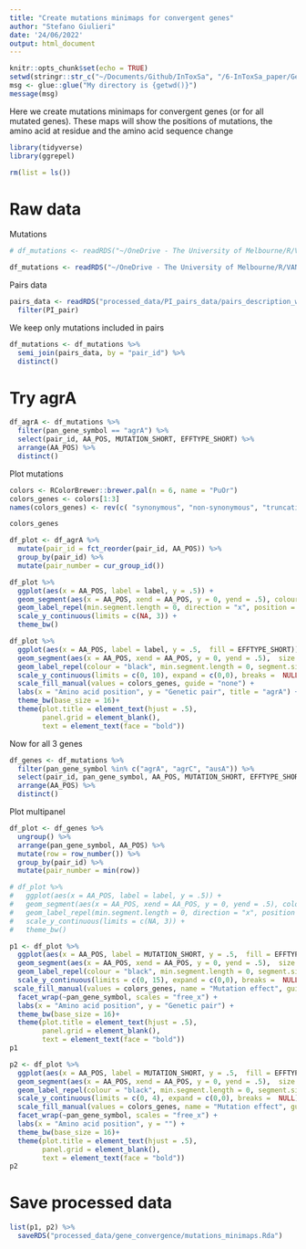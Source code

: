 ```yaml
---
title: "Create mutations minimaps for convergent genes"
author: "Stefano Giulieri"
date: '24/06/2022'
output: html_document
---
```


```r
knitr::opts_chunk$set(echo = TRUE)
setwd(stringr::str_c("~/Documents/Github/InToxSa", "/6-InToxSa_paper/Genetic_pairs"))
msg <- glue::glue("My directory is {getwd()}")
message(msg)
```

Here we create mutations minimaps for convergent genes (or for all mutated genes). These maps will show the positions of mutations, the amino acid at residue and the amino acid sequence change

```r
library(tidyverse)
library(ggrepel)

rm(list = ls())
```

# Raw data

Mutations

```r
# df_mutations <- readRDS("~/OneDrive - The University of Melbourne/R/VANANZ_phenotypes_local/Genetic_pairs_analysis_Oct_2020/processed_data/convergence/PI/df_PI_convergent_genes.Rda")

df_mutations <- readRDS("~/OneDrive - The University of Melbourne/R/VANANZ_phenotypes_local/InToxSa_paper/Genetic_pairs/processed_data/variants_combined_annotation/df_changes_multi_annotated.Rda")
```

Pairs data

```r
pairs_data <- readRDS("processed_data/PI_pairs_data/pairs_description_with_phylo_dataframe.Rda") %>%
  filter(PI_pair)
```

We keep only mutations included in pairs

```r
df_mutations <- df_mutations %>%
  semi_join(pairs_data, by = "pair_id") %>%
  distinct()
```

# Try agrA

```r
df_agrA <- df_mutations %>%
  filter(pan_gene_symbol == "agrA") %>%
  select(pair_id, AA_POS, MUTATION_SHORT, EFFTYPE_SHORT) %>%
  arrange(AA_POS) %>%
  distinct()
```

Plot mutations

```r
colors <- RColorBrewer::brewer.pal(n = 6, name = "PuOr")
colors_genes <- colors[1:3]
names(colors_genes) <- rev(c( "synonymous", "non-synonymous", "truncating"))

colors_genes

df_plot <- df_agrA %>%
  mutate(pair_id = fct_reorder(pair_id, AA_POS)) %>%
  group_by(pair_id) %>%
  mutate(pair_number = cur_group_id()) 

df_plot %>%
  ggplot(aes(x = AA_POS, label = label, y = .5)) +
  geom_segment(aes(x = AA_POS, xend = AA_POS, y = 0, yend = .5), colour = "red", size = 1) +
  geom_label_repel(min.segment.length = 0, direction = "x", position = position_nudge_repel(x = 0, y = 1)) +
  scale_y_continuous(limits = c(NA, 3)) +
  theme_bw()

df_plot %>%
  ggplot(aes(x = AA_POS, label = label, y = .5,  fill = EFFTYPE_SHORT)) +
  geom_segment(aes(x = AA_POS, xend = AA_POS, y = 0, yend = .5),  size = 1, colour = "black") +
  geom_label_repel(colour = "black", min.segment.length = 0, segment.size = .5, segment.linetype = 2,  position = position_nudge_repel(x = 0, y = df_plot$pair_number)) +
  scale_y_continuous(limits = c(0, 10), expand = c(0,0), breaks =  NULL) +
  scale_fill_manual(values = colors_genes, guide = "none") +
  labs(x = "Amino acid position", y = "Genetic pair", title = "agrA") +
  theme_bw(base_size = 16)+
  theme(plot.title = element_text(hjust = .5),
        panel.grid = element_blank(),
        text = element_text(face = "bold"))
```

Now for all 3 genes

```r
df_genes <- df_mutations %>%
  filter(pan_gene_symbol %in% c("agrA", "agrC", "ausA")) %>%
  select(pair_id, pan_gene_symbol, AA_POS, MUTATION_SHORT, EFFTYPE_SHORT) %>%
  arrange(AA_POS) %>%
  distinct()
```

Plot multipanel

```r
df_plot <- df_genes %>%
  ungroup() %>%
  arrange(pan_gene_symbol, AA_POS) %>%
  mutate(row = row_number()) %>%
  group_by(pair_id) %>%
  mutate(pair_number = min(row)) 

# df_plot %>%
#   ggplot(aes(x = AA_POS, label = label, y = .5)) +
#   geom_segment(aes(x = AA_POS, xend = AA_POS, y = 0, yend = .5), colour = "red", size = 1) +
#   geom_label_repel(min.segment.length = 0, direction = "x", position = position_nudge_repel(x = 0, y = 1)) +
#   scale_y_continuous(limits = c(NA, 3)) +
#   theme_bw()

p1 <- df_plot %>%
  ggplot(aes(x = AA_POS, label = MUTATION_SHORT, y = .5,  fill = EFFTYPE_SHORT)) +
  geom_segment(aes(x = AA_POS, xend = AA_POS, y = 0, yend = .5),  size = 1, colour = "black") +
  geom_label_repel(colour = "black", min.segment.length = 0, segment.size = .5, segment.linetype = 2,  position = position_nudge_repel(x = 0, y = df_plot$pair_number), direction = "x") +
  scale_y_continuous(limits = c(0, 15), expand = c(0,0), breaks =  NULL) +
 scale_fill_manual(values = colors_genes, name = "Mutation effect", guide = guide_legend(override.aes = aes(label = ""))) +
  facet_wrap(~pan_gene_symbol, scales = "free_x") +
  labs(x = "Amino acid position", y = "Genetic pair") +
  theme_bw(base_size = 16)+
  theme(plot.title = element_text(hjust = .5),
        panel.grid = element_blank(),
        text = element_text(face = "bold"))
p1

p2 <- df_plot %>%
  ggplot(aes(x = AA_POS, label = MUTATION_SHORT, y = .5,  fill = EFFTYPE_SHORT)) +
  geom_segment(aes(x = AA_POS, xend = AA_POS, y = 0, yend = .5),  size = 1, colour = "black") +
  geom_label_repel(colour = "black", min.segment.length = 0, segment.size = .5, segment.linetype = 2,  position = position_nudge_repel(x = 0, y = 1), direction = "x") +
  scale_y_continuous(limits = c(0, 4), expand = c(0,0), breaks =  NULL) +
  scale_fill_manual(values = colors_genes, name = "Mutation effect", guide = guide_legend(override.aes = aes(label = ""))) +
  facet_wrap(~pan_gene_symbol, scales = "free_x") +
  labs(x = "Amino acid position", y = "") +
  theme_bw(base_size = 16)+
  theme(plot.title = element_text(hjust = .5),
        panel.grid = element_blank(),
        text = element_text(face = "bold"))
p2
```

# Save processed data

```r
list(p1, p2) %>%
  saveRDS("processed_data/gene_convergence/mutations_minimaps.Rda")
```

